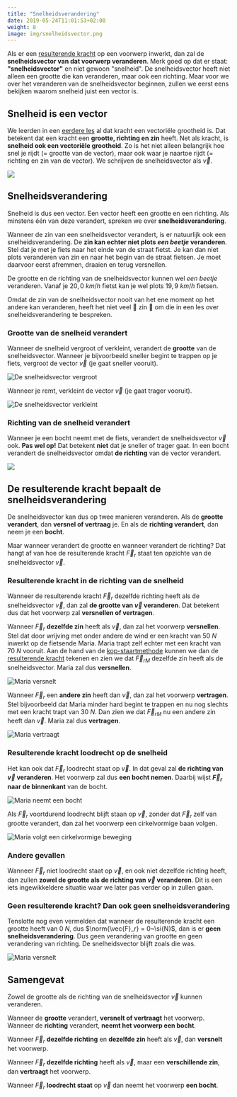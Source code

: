 ```yaml
---
title: "Snelheidsverandering"
date: 2019-05-24T11:01:53+02:00
weight: 8
image: img/snelheidsvector.png
---
```


Als er een [resulterende kracht](resulterende_kracht) op een voorwerp
inwerkt, dan zal de **snelheidsvector van dat voorwerp veranderen**. Merk goed
op dat er staat: **"snelheidsvector"** en niet gewoon "snelheid". De
snelheidsvector heeft niet alleen een grootte die kan veranderen, maar ook een
richting. Maar voor we over het veranderen van de snelheidsvector beginnen,
zullen we eerst eens bekijken waarom snelheid juist een vector is.

## Snelheid is een vector

We leerden in een [eerdere les](krachtvector) al dat kracht een
vectoriële grootheid is. Dat betekent dat een kracht een **grootte, richting en
zin** heeft. Net als kracht, is **snelheid ook een vectoriële grootheid**. Zo
is het niet alleen belangrijk hoe snel je rijdt <Mute>(= grootte van de
vector)</Mute>, maar ook waar je naartoe rijdt <Mute>(= richting en zin van
de vector)</Mute>. We schrijven de snelheidsvector als $\vec{v}$.

![](img/snelheidsvector.png)

## Snelheidsverandering

Snelheid is dus een vector. Een vector heeft een grootte en een richting. Als
minstens één van deze verandert, spreken we over **snelheidsverandering**.

<Expand title="En wat met de zin?">

Wanneer de zin van een snelheidsvector verandert, is er natuurlijk ook een
snelheidsverandering. De **zin kan echter niet plots _een beetje_ veranderen**.
Stel dat je met je fiets naar het einde van de straat fietst. Je kan dan niet
plots veranderen van zin en naar het begin van de straat fietsen. Je moet
daarvoor eerst afremmen, draaien en terug versnellen.

De grootte en de richting van de snelheidsvector kunnen wel _een beetje_
veranderen. Vanaf je $20{,} 0~\si{km/h}$ fietst kan je wel plots
$19{,}9~\si{km/h}$ fietsen.

Omdat de zin van de snelheidsvector nooit van het ene moment op het andere kan
veranderen, heeft het niet veel 🤡 zin 🤡 om die in een les over
snelheidsverandering te bespreken.

</Expand>

### Grootte van de snelheid verandert

Wanneer de snelheid vergroot of verkleint, verandert de **grootte** van de
snelheidsvector. Wanneer je bijvoorbeeld sneller begint te trappen op je fiets,
vergroot de vector $\vec{v}$ <Mute>(je gaat sneller vooruit)</Mute>.

![De snelheidsvector vergroot](img/snelheid_vergroot.png)

Wanneer je remt, verkleint de vector $\vec{v}$ <Mute>(je gaat trager vooruit)</Mute>.

![De snelheidsvector verkleint](img/snelheid_verkleint.png)

### Richting van de snelheid verandert

Wanneer je een bocht neemt met de fiets, verandert de snelheidsvector $\vec{v}$
ook. **Pas wel op!** Dat betekent **niet** dat je sneller of trager gaat. In
een bocht verandert de snelheidsvector omdat **de richting** van de vector
verandert.

![](img/snelheid_draait.png)

## De resulterende kracht bepaalt de snelheidsverandering

De snelheidsvector kan dus op twee manieren veranderen. Als de **grootte
verandert**, dan **versnel of vertraag** je. En als de **richting verandert**,
dan neem je een **bocht**.

Maar wanneer verandert de grootte en wanneer verandert de richting? Dat hangt
af van hoe de resulterende kracht $\vec{F}_r$ staat ten opzichte van de
snelheidsvector $\vec{v}$.

### Resulterende kracht in de richting van de snelheid

Wanneer de resulterende kracht $\vec{F}_r$ dezelfde richting heeft als de
snelheidsvector $\vec{v}$, dan zal **de grootte van $\vec{v}$ veranderen**. Dat
betekent dus dat het voorwerp zal **versnellen of vertragen**.

Wanneer $\vec{F}_r$ **dezelfde zin** heeft als $\vec{v}$, dan zal het voorwerp
**versnellen**. Stel dat door wrijving met onder andere de wind er een kracht
van $50~\si{N}$ inwerkt op de fietsende Maria. Maria trapt zelf echter met een
kracht van $70~\si{N}$ vooruit. Aan de hand van de
[kop-staartmethode](../../wiskunde/vector_1/grafisch_optellen/#kop-staartmethode)
kunnen we dan de [resulterende
kracht](resulterende_kracht#resulterende-kracht-tekenen) tekenen en zien we
dat $\vec{F}_{rM}$ dezelfde zin heeft als de snelheidsvector. Maria zal dus
**versnellen**.

![Maria versnelt](img/maria_wind_versnelt.png)

Wanneer $\vec{F}_r$ een **andere zin** heeft dan $\vec{v}$, dan zal het
voorwerp **vertragen**. Stel bijvoorbeeld dat Maria minder hard begint te
trappen en nu nog slechts met een kracht trapt van $30~\si{N}$. Dan zien we dat
$\vec{F}_{rM}$ nu een andere zin heeft dan $\vec{v}$. Maria zal dus
**vertragen**.

![Maria vertraagt](img/maria_wind_vertraagt.png)

### Resulterende kracht loodrecht op de snelheid

Het kan ook dat $\vec{F}_r$ loodrecht staat op $\vec{v}$. In dat geval zal **de
richting van $\vec{v}$ veranderen**. Het voorwerp zal dus **een bocht nemen**.
Daarbij wijst **$\vec{F}_r$ naar de binnenkant** van de bocht.

![Maria neemt een bocht](img/Fr_loodrecht_op_v.png)

Als $\vec{F}_r$ voortdurend loodrecht blijft staan op $\vec{v}$, zonder dat
$\vec{F}_r$ zelf van grootte verandert, dan zal het voorwerp een cirkelvormige
baan volgen.

![Maria volgt een cirkelvormige beweging](img/Fr_blijft_loodrecht_op_v.png)

### Andere gevallen

Wanneer $\vec{F}_r$ niet loodrecht staat op $\vec{v}$, en ook niet dezelfde
richting heeft, dan zullen **zowel de grootte als de richting van $\vec{v}$
veranderen**. Dit is een iets ingewikkeldere situatie waar we later pas verder
op in zullen gaan.

### Geen resulterende kracht? Dan ook geen snelheidsverandering

Tenslotte nog even vermelden dat wanneer de resulterende kracht een grootte
heeft van $0~\si{N}$, dus $\norm{\vec{F}_r} = 0~\si{N}$, dan is er **geen
snelheidsverandering**. Dus geen verandering van grootte en geen verandering
van richting. De snelheidsvector blijft zoals die was.

![Maria versnelt](img/maria_wind_constante_v.png)

## Samengevat

<Attention title="Snelheidsverandering">

Zowel de grootte als de richting van de snelheidsvector $\vec{v}$ kunnen veranderen.

Wanneer de **grootte** verandert, **versnelt of vertraagt** het voorwerp. Wanneer de **richting** verandert, **neemt het voorwerp een bocht**.
</Attention>

<Attention title="De resulterende kracht bepaalt de snelheidsverandering">

Wanneer $\vec{F}_r$ **dezelfde richting** en **dezelfde zin** heeft als $\vec{v}$, dan **versnelt** het voorwerp.

Wanneer $\vec{F}_r$ **dezelfde richting** heeft als $\vec{v}$, maar een **verschillende zin**, dan **vertraagt** het voorwerp.

Wanneer $\vec{F}_r$ **loodrecht staat** op $\vec{v}$ dan neemt het voorwerp **een bocht**.
</Attention>
